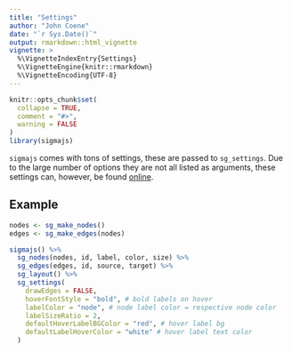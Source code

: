 ```yaml
---
title: "Settings"
author: "John Coene"
date: "`r Sys.Date()`"
output: rmarkdown::html_vignette
vignette: >
  %\VignetteIndexEntry{Settings}
  %\VignetteEngine{knitr::rmarkdown}
  %\VignetteEncoding{UTF-8}
---
```


```r
knitr::opts_chunk$set(
  collapse = TRUE,
  comment = "#>",
  warning = FALSE
)
library(sigmajs)
```

`sigmajs` comes with tons of settings, these are passed to `sg_settings`. Due to the large number of options they are not all listed as arguments, these settings can, however, be found [online](https://github.com/jacomyal/sigma.js/wiki/Settings).

## Example

```r
nodes <- sg_make_nodes()
edges <- sg_make_edges(nodes)

sigmajs() %>% 
  sg_nodes(nodes, id, label, color, size) %>% 
  sg_edges(edges, id, source, target) %>% 
  sg_layout() %>% 
  sg_settings(
    drawEdges = FALSE,
    hoverFontStyle = "bold", # bold labels on hover
    labelColor = "node", # node label color = respective node color
    labelSizeRatio = 2,
    defaultHoverLabelBGColor = "red", # hover label bg
    defaultLabelHoverColor = "white" # hover label text color
  )
```